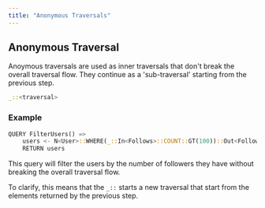 ```yaml
---
title: "Anonymous Traversals"
---
```


## Anonymous Traversal 

Anoymous traversals are used as inner traversals that don't break the overall traversal flow. 
They continue as a 'sub-traversal' starting from the previous step.

```rust
_::<traversal>
```

### Example

```rust
QUERY FilterUsers() =>
    users <- N<User>::WHERE(_::In<Follows>::COUNT::GT(100))::Out<Follows>
    RETURN users
```

This query will filter the users by the number of followers they have without breaking the overall traversal flow. 

To clarify, this means that the `_::` starts a new traversal that start from the elements returned by the previous step.
